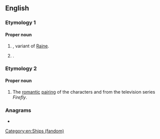 {{also|rayne}}
==English==

===Etymology 1===

====Proper noun====
{{en-proper noun}}

# {{surname|from=given names|dot=}}, variant of [[Raine]].
# {{given name|female}}.

===Etymology 2===
{{blend|River|Jayne|lang=en}}

====Proper noun====
{{en-proper noun}}

# {{lb|en|fandom slang}} The [[romantic]] [[pairing]] of the characters {{w|River Tam}} and {{w|Jayne Cobb}} from the television series ''Firefly''.

===Anagrams===
* {{anagrams|en|Arney|Neary|Raney|Yaren|aryne|renay|yarne|yearn}}

[[Category:en:Ships (fandom)]]